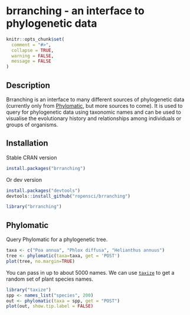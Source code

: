 <!--
%\VignetteEngine{knitr::knitr}
%\VignetteIndexEntry{brranching vignette}
%\VignetteEncoding{UTF-8}
-->

brranching - an interface to phylogenetic data
======

```r
knitr::opts_chunk$set(
  comment = "#>",
  collapse = TRUE,
  warning = FALSE,
  message = FALSE
)
```

## Description

Brranching is an interface to many different sources of phylogenetic data (currently only from [Phylomatic](http://phylodiversity.net/phylomatic/), but more sources to come). It is used to query for phylogenetic data using taxonomic names and can be used to visualise the evolutionary history and relationships among individuals or groups of organisms. 

## Installation

Stable CRAN version

```r
install.packages("brranching")
```

Or dev version

```r
install.packages("devtools")
devtools::install_github("ropensci/brranching")
```

```r
library("brranching")
```

## Phylomatic

Query Phylomatic for a phylogenetic tree.

```r
taxa <- c("Poa annua", "Phlox diffusa", "Helianthus annuus")
tree <- phylomatic(taxa=taxa, get = 'POST')
plot(tree, no.margin=TRUE)
```

You can pass in up to about 5000 names. We can use [`taxize`](https://github.com/ropensci/taxize/) to get a random set of plant species names.

```r
library("taxize")
spp <- names_list("species", 200)
out <- phylomatic(taxa = spp, get = "POST")
plot(out, show.tip.label = FALSE)
```
